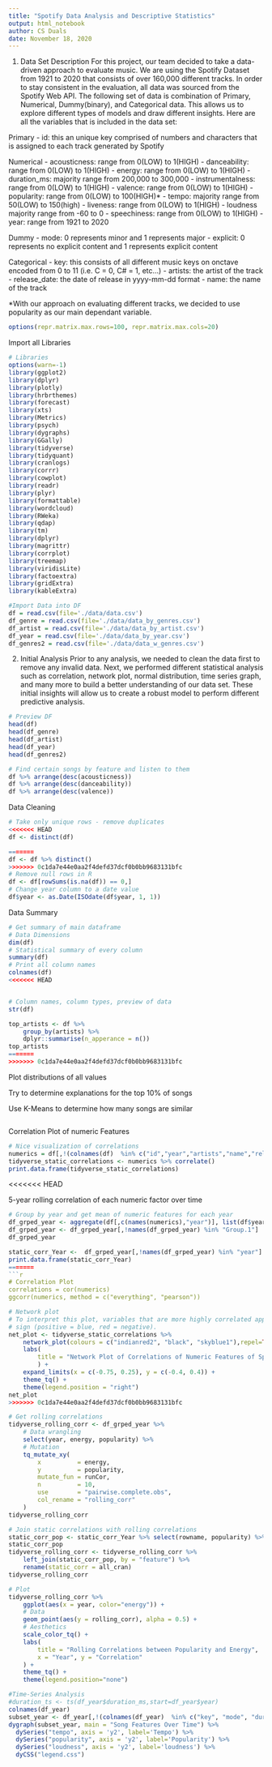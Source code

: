 ```yaml
---
title: "Spotify Data Analysis and Descriptive Statistics"
output: html_notebook
author: CS Duals
date: November 18, 2020
---
```


1. Data Set Description
For this project, our team decided to take a data-driven approach to evaluate music. We are using the Spotify Dataset from 1921 to 2020 that consists of over 160,000 different tracks. In order to stay consistent in the evaluation, all data was sourced from the Spotify Web API. The following set of data is combination of Primary, Numerical, Dummy(binary), and Categorical data. This allows us to explore different types of models and draw different insights. Here are all the variables that is included in the data set:

Primary
    - id: this an unique key comprised of numbers and characters that is assigned to each track generated by Spotify

Numerical
    - acousticness: range from 0(LOW) to 1(HIGH)
    - danceability: range from 0(LOW) to 1(HIGH)
    - energy: range from 0(LOW) to 1(HIGH)
    - duration_ms: majority range from 200,000 to 300,000
    - instrumentalness: range from 0(LOW) to 1(HIGH)
    - valence: range from 0(LOW) to 1(HIGH)
    - popularity: range from 0(LOW) to 100(HIGH)*
    - tempo: majority range from 50(LOW) to 150(high)
    - liveness: range from 0(LOW) to 1(HIGH)
    - loudness majority range from -60 to 0
    - speechiness: range from 0(LOW) to 1(HIGH)
    - year: range from 1921 to 2020

Dummy
    - mode: 0 represents minor and 1 represents major
    - explicit: 0 represents no explicit content and 1 represents explicit content
    
Categorical
    - key: this consists of all different music keys on onctave encoded from 0 to 11 (i.e. C = 0, C# = 1, etc...)
    - artists: the artist of the track
    - release_date: the date of release in yyyy-mm-dd format
    - name: the name of the track

*With our approach on evaluating different tracks, we decided to use popularity as our main dependant variable. 


```r
options(repr.matrix.max.rows=100, repr.matrix.max.cols=20)
```


Import all Libraries
```r
# Libraries
options(warn=-1)
library(ggplot2)
library(dplyr)
library(plotly)
library(hrbrthemes)
library(forecast)
library(xts)
library(Metrics)
library(psych)
library(dygraphs)
library(GGally)
library(tidyverse)
library(tidyquant)  
library(cranlogs)   
library(corrr)      
library(cowplot)
library(readr)
library(plyr)
library(formattable)
library(wordcloud)
library(RWeka)
library(qdap)
library(tm)
library(dplyr)
library(magrittr)
library(corrplot)
library(treemap)
library(viridisLite)
library(factoextra)
library(gridExtra)
library(kableExtra)
```


```r
#Import Data into DF
df = read.csv(file='./data/data.csv')
df_genre = read.csv(file='./data/data_by_genres.csv')
df_artist = read.csv(file='./data/data_by_artist.csv')
df_year = read.csv(file='./data/data_by_year.csv')
df_genres2 = read.csv(file='./data/data_w_genres.csv')
```

2. Initial Analysis
Prior to any analysis, we needed to clean the data first to remove any invalid data. Next, we performed different statistical analysis such as correlation, network plot, normal distribution, time series graph, and many more to build a better understanding of our data set. These initial insights will allow us to create a robust model to perform different predictive analysis.   

```r
# Preview DF
head(df)
head(df_genre)
head(df_artist)
head(df_year)
head(df_genres2)
```

```r
# Find certain songs by feature and listen to them
df %>% arrange(desc(acousticness))
df %>% arrange(desc(danceability))
df %>% arrange(desc(valence))
```



Data Cleaning
```r
# Take only unique rows - remove duplicates
<<<<<<< HEAD
df <- distinct(df)

=======
df <- df %>% distinct()
>>>>>>> 0c1da7e44e0aa2f4defd37dcf0b0bb9683131bfc
# Remove null rows in R
df <- df[rowSums(is.na(df)) == 0,]
# Change year column to a date value
df$year <- as.Date(ISOdate(df$year, 1, 1))
```


Data Summary
```r
# Get summary of main dataframe
# Data Dimensions
dim(df)
# Statistical summary of every column
summary(df)
# Print all column names
colnames(df)
<<<<<<< HEAD


# Column names, column types, preview of data
str(df)
```

```r
top_artists <- df %>%
    group_by(artists) %>%
    dplyr::summarise(n_apperance = n()) 
top_artists
=======
>>>>>>> 0c1da7e44e0aa2f4defd37dcf0b0bb9683131bfc
```




Plot distributions of all values














Try to determine explanations for the top 10% of songs






Use K-Means to determine how many songs are similar


```r

```




Correlation Plot of numeric Features
```r
# Nice visualization of correlations
numerics = df[,!(colnames(df)  %in% c("id","year","artists","name","release_date"))]
tidyverse_static_correlations <- numerics %>% correlate() 
print.data.frame(tidyverse_static_correlations)
```

<<<<<<< HEAD


5-year rolling correlation of each numeric factor over time

```r
# Group by year and get mean of numeric features for each year
df_grped_year <- aggregate(df[,c(names(numerics),"year")], list(df$year), mean)
df_grped_year <- df_grped_year[,!names(df_grped_year) %in% "Group.1"]
df_grped_year
```
```r

static_corr_Year <-  df_grped_year[,!names(df_grped_year) %in% "year"] %>% correlate() 
print.data.frame(static_corr_Year)
=======
```r
# Correlation Plot
correlations = cor(numerics)
ggcorr(numerics, method = c("everything", "pearson")) 
```
```r
# Network plot
# To interpret this plot, variables that are more highly correlated appear closer together and are joined by stronger paths. Paths are colored by their
# sign (positive = blue, red = negative).
net_plot <- tidyverse_static_correlations %>%
    network_plot(colours = c("indianred2", "black", "skyblue1"),repel=TRUE, legend = TRUE) +
    labs(
        title = "Network Plot of Correlations of Numeric Features of Spotify Songs"
        ) +
    expand_limits(x = c(-0.75, 0.25), y = c(-0.4, 0.4)) +
    theme_tq() +
    theme(legend.position = "right")
net_plot
>>>>>>> 0c1da7e44e0aa2f4defd37dcf0b0bb9683131bfc
```


```r
# Get rolling correlations
tidyverse_rolling_corr <- df_grped_year %>%
    # Data wrangling
    select(year, energy, popularity) %>%
    # Mutation
    tq_mutate_xy(
        x          = energy,
        y          = popularity,
        mutate_fun = runCor, 
        n          = 10,
        use        = "pairwise.complete.obs",
        col_rename = "rolling_corr"
    )
tidyverse_rolling_corr
```
```r
# Join static correlations with rolling correlations
static_corr_pop <- static_corr_Year %>% select(rowname, popularity) %>% rename(feature = rowname)
static_corr_pop
tidyverse_rolling_corr <- tidyverse_rolling_corr %>%
    left_join(static_corr_pop, by = "feature") %>%
    rename(static_corr = all_cran)
tidyverse_rolling_corr
```

```r
# Plot
tidyverse_rolling_corr %>%
    ggplot(aes(x = year, color="energy")) +
    # Data
    geom_point(aes(y = rolling_corr), alpha = 0.5) +
    # Aesthetics
    scale_color_tq() +
    labs(
        title = "Rolling Correlations between Popularity and Energy",
        x = "Year", y = "Correlation"
    ) +
    theme_tq() +
    theme(legend.position="none")

```


```r
#Time-Series Analysis
#duration_ts <- ts(df_year$duration_ms,start=df_year$year)
colnames(df_year)
subset_year <- df_year[,!(colnames(df_year)  %in% c("key", "mode", "duration_ms"))]
dygraph(subset_year, main = "Song Features Over Time") %>%
  dySeries("tempo", axis = 'y2', label='Tempo') %>%
  dySeries("popularity", axis = 'y2', label='Popularity') %>%
  dySeries("loudness", axis = 'y2', label='loudness') %>%
  dyCSS("legend.css")
```